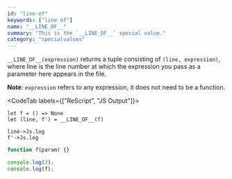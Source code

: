 ```yaml
---
id: "line-of"
keywords: ["line of"]
name: "__LINE_OF__"
summary: "This is the `__LINE_OF__` special value."
category: "specialvalues"
---
```


`__LINE_OF__(expression)` returns a tuple consisting of `(line, expression)`, where line is the line number at which the expression you pass as a parameter here appears in the file.

**Note**: `expression` refers to any expression, it does not need to be a function.

<CodeTab labels={["ReScript", "JS Output"]}>

```res example
let f = () => None
let (line, f') = __LINE_OF__(f)

line->Js.log
f'->Js.log

```

```js
function f(param) {}

console.log(2);
console.log(f);
```

</CodeTab>